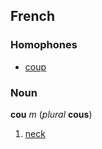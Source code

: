 ==French==
===Homophones===
*[[coup#French|coup]]

===Noun===
'''cou''' ''m'' (''plural'' '''cous''')

#[[neck]]